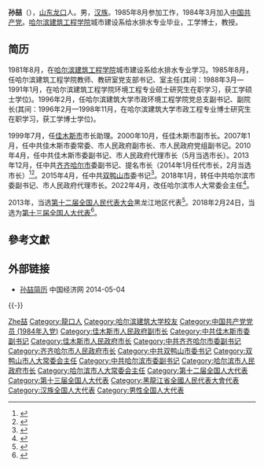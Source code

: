 {{for|海南琼中县委原书记|孙喆 (1970年)}}
'''孙喆'''（{{bd|1963年|10月||catIdx=Sun孙}}），[[山东|山东]][[龙口|龙口]]人。男，[[汉族|汉族]]。1985年8月参加工作，1984年3月加入[[中国共产党|中国共产党]]。[[哈尔滨建筑工程学院|哈尔滨建筑工程学院]]城市建设系给水排水专业毕业，工学博士，教授。

== 简历 ==
1981年8月，在[[哈尔滨建筑工程学院|哈尔滨建筑工程学院]]城市建设系给水排水专业学习。1985年8月，任哈尔滨建筑工程学院教师、教研室党支部书记、室主任(其间：1988年3月—1991年1月，在哈尔滨建筑工程学院环境工程专业硕士研究生在职学习，获工学硕士学位)。1996年2月，任哈尔滨建筑大学市政环境工程学院党总支副书记、副院长(其间：1996年2月—1998年11月，在哈尔滨建筑大学市政工程专业博士研究生在职学习，获工学博士学位)。

1999年7月，任[[佳木斯市|佳木斯市]]市长助理。2000年10月，任佳木斯市副市长。2007年1月，任中共佳木斯市委常委、市人民政府副市长、市人民政府党组副书记。2010年4月，任中共佳木斯市委副书记、市人民政府代理市长（5月当选市长）。2013年12月，任中共[[齐齐哈尔市|齐齐哈尔市]]委副书记、提名市长（2014年1月任代市长，2月当选市长）<ref>{{cite web|accessdate=2014-06-04|url=http://district.ce.cn/newarea/sddy/201402/13/t20140213_2293593.shtml|title=孙喆当选齐齐哈尔市长|publisher=中国经济网|deadurl=no|archiveurl=https://web.archive.org/web/20140504153615/http://district.ce.cn/newarea/sddy/201402/13/t20140213_2293593.shtml|archivedate=2014-05-04}}</ref><ref>{{cite web|accessdate=2014-07-13|url=http://district.ce.cn/newarea/roll/201403/07/t20140307_2438097.shtml|title=齐齐哈尔市政府工作报告 (2014年2月10日 孙喆)|publisher=中国经济网|deadurl=no|archiveurl=https://web.archive.org/web/20140714190446/http://district.ce.cn/newarea/roll/201403/07/t20140307_2438097.shtml|archivedate=2014年7月14日}}</ref>。2015年4月，任中共[[双鸭山市|双鸭山市]]委书记<ref>{{cite web|url=http://www.thepaper.cn/newsDetail_forward_1324640|title=齐齐哈尔市长孙喆调任双鸭山市委书记，拥工学博士学历|publisher=澎湃新闻|accessdate=2016-12-20|deadurl=no|archiveurl=https://web.archive.org/web/20161221233206/http://www.thepaper.cn/newsDetail_forward_1324640|archivedate=2016-12-21}}</ref>。2018年1月，转任中共哈尔滨市委副书记、市人民政府代理市长。2022年4月，改任哈尔滨市人大常委会主任<ref>{{cite web |author1=中国经济网 |title=孙喆当选哈尔滨市人大常委会主任 张起翔当选市长 |url=http://district.ce.cn/newarea/sddy/202204/15/t20220415_37498069.shtml |website=中国经济网地方党政领导资料库 |accessdate=2022-04-15 |archive-date=2022-04-27 |archive-url=https://web.archive.org/web/20220427185549/http://district.ce.cn/newarea/sddy/202204/15/t20220415_37498069.shtml }}</ref>。

2013年，当选[[第十二届全国人民代表大会|第十二届全国人民代表大会]]黑龙江地区代表<ref>{{cite news|title=全国人大代表信息-孙喆|url=http://210.82.31.1:8084/delegate/viewDelegate.action?dbid=120545|accessdate=2013-03-28|newspaper=全国人大网|deadurl=yes|archiveurl=https://web.archive.org/web/20161221163301/http://www.npc.gov.cn/delegate/viewDelegate.action?dbid=120545|archivedate=2016-12-21}}</ref>。2018年2月24日，当选为[[第十三届全国人大代表|第十三届全国人大代表]]<ref>{{Cite web|title=（受权发布）中华人民共和国第十三届全国人民代表大会代表名单-中新网|url=http://www.chinanews.com/gn/2018/02-25/8453959.shtml|accessdate=2021-02-13|work=中新网|archive-date=2018-02-27|archive-url=https://web.archive.org/web/20180227031724/http://www.chinanews.com/gn/2018/02-25/8453959.shtml|dead-url=no}}</ref>。

==參考文獻==
{{reflist}}

==外部链接==
*[http://district.ce.cn/newarea/sddy/201402/13/t20140213_2293593.shtml 孙喆简历 ] {{Wayback|url=http://district.ce.cn/newarea/sddy/201402/13/t20140213_2293593.shtml |date=20140504153615 }} 中国经济网 2014-05-04

{{-}}
{{start box}}
{{s-gov|prc}}
{{s-before|[[宋希斌|宋希斌]]}}
{{s-title|[[哈尔滨市人民政府|哈尔滨市人民政府]]市长|2018年1月－2022年4月}}
{{s-after|[[张起翔|张起翔]]}}
{{s-before|[[郭新双|郭新双]]}}
{{s-title|[[齐齐哈尔市人民政府|齐齐哈尔市人民政府]]市长|2013年12月－2015年4月}}
{{s-after|[[孙珅|孙珅]]}}
{{s-before|[[李海涛_(1963年)|李海涛]]}}
{{s-title|[[佳木斯市人民政府|佳木斯市人民政府]]市长|2010年4月－2013年12月}}
{{s-after|[[林宽海|林宽海]]}}
{{s-par|prc-lpc}}
{{s-before|[[赵铭_(1960年)|赵铭]]}}
{{s-title|[[哈尔滨市人民代表大会常务委员会|哈尔滨市人民代表大会常务委员会]]主任|2022年4月－}}
{{s-inc}}
{{s-ppo|cpc}}
{{s-before|[[武凤呈|武凤呈]]}}
{{s-title|[[中国共产党双鸭山市委员会|中国共产党双鸭山市委员会]]书记|2015年4月－2018年1月}}
{{s-after|[[宋宏伟|宋宏伟]]}}
{{end box}}

{{哈尔滨市市长}}
{{齐齐哈尔市市长}}
{{佳木斯市市长}}

{{Authority control}}
{{DEFAULTSORT:Sun孫}}
[[Category:孫姓|Zhe喆]]
[[Category:龍口人|Category:龍口人]]
[[Category:哈尔滨建筑大学校友|Category:哈尔滨建筑大学校友]]
[[Category:中国共产党党员_(1984年入党)|Category:中国共产党党员 (1984年入党)]]
[[Category:佳木斯市人民政府副市长|Category:佳木斯市人民政府副市长]]
[[Category:中共佳木斯市委副书记|Category:中共佳木斯市委副书记]]
[[Category:佳木斯市人民政府市长|Category:佳木斯市人民政府市长]]
[[Category:中共齐齐哈尔市委副书记|Category:中共齐齐哈尔市委副书记]]
[[Category:齐齐哈尔市人民政府市长|Category:齐齐哈尔市人民政府市长]]
[[Category:中共双鸭山市委书记|Category:中共双鸭山市委书记]]
[[Category:双鸭山市人大常委会主任|Category:双鸭山市人大常委会主任]]
[[Category:中共哈尔滨市委副书记|Category:中共哈尔滨市委副书记]]
[[Category:哈尔滨市人民政府市长|Category:哈尔滨市人民政府市长]]
[[Category:哈尔滨市人大常委会主任|Category:哈尔滨市人大常委会主任]]
[[Category:第十二届全国人大代表|Category:第十二届全国人大代表]]
[[Category:第十三届全国人大代表|Category:第十三届全国人大代表]]
[[Category:黑龍江省全國人民代表大會代表|Category:黑龍江省全國人民代表大會代表]]
[[Category:汉族全国人大代表|Category:汉族全国人大代表]]
[[Category:男性全国人大代表|Category:男性全国人大代表]]
